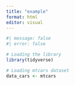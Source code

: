 ```yaml
---
title: "example"
format: html
editor: visual
---
```


```r
#| message: false
#| error: false

# Loading the library
library(tidyverse)

# Loading mtcars dataset
data_cars <- mtcars

```

